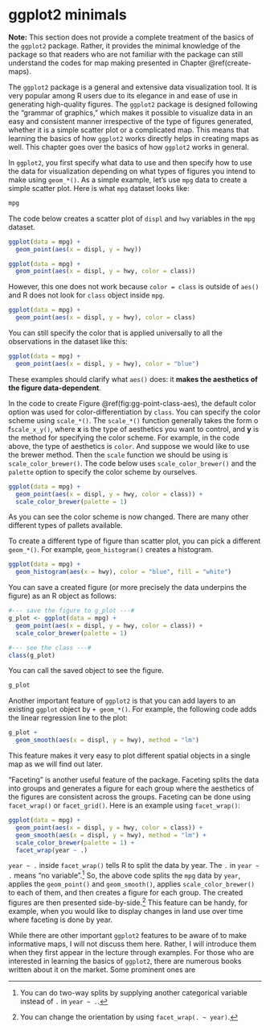 # ggplot2 minimals {#ggplot2-minimals}

**Note:** This section does not provide a complete treatment of the basics of the `ggplot2` package. Rather, it provides the minimal knowledge of the package so that readers who are not familiar with the package can still understand the codes for map making presented in Chapter \@ref(create-maps).

The `ggplot2` package is a general and extensive data visualization tool. It is very popular among R users due to its elegance in and ease of use in generating high-quality figures. The `ggplot2` package is designed following the "grammar of graphics," which makes it possible to visualize data in an easy and consistent manner irrespective of the type of figures generated, whether it is a simple scatter plot or a complicated map. This means that learning the basics of how `ggplot2` works directly helps in creating maps as well. This chapter goes over the basics of how `ggplot2` works in general. 

In `ggplot2`, you first specify what data to use and then specify how to use the data for visualization depending on what types of figures you intend to make using `geom_*()`. As a simple example, let's use `mpg` data to create a simple scatter plot. Here is what `mpg` dataset looks like:

```r
mpg 
```

The code below creates a scatter plot of `displ` and `hwy` variables in the `mpg` dataset.

```r
ggplot(data = mpg) + 
  geom_point(aes(x = displ, y = hwy))
```


```r
ggplot(data = mpg) + 
  geom_point(aes(x = displ, y = hwy, color = class))
```

However, this one does not work because `color = class` is outside of `aes()` and R does not look for `class` object inside `mpg`. 

```r
ggplot(data = mpg) + 
  geom_point(aes(x = displ, y = hwy), color = class)
```

You can still specify the color that is applied universally to all the observations in the dataset like this:

```r
ggplot(data = mpg) + 
  geom_point(aes(x = displ, y = hwy), color = "blue")
```

These examples should clarify what `aes()` does: it **makes the aesthetics of the figure data-dependent**. 

In the code to create Figure \@ref(fig:gg-point-class-aes), the default color option was used for color-differentiation by `class`. You can specify the color scheme using `scale_*()`. The `scale_*()` function generally takes the form o f`scale_x_y()`, where **x** is the type of aesthetics you want to control, and **y** is the method for specifying the color scheme. For example, in the code above, the type of aesthetics is `color`. And suppose we would like to use the brewer method. Then the `scale` function we should be using is `scale_color_brewer()`. The code below uses `scale_color_brewer()` and the `palette` option to specify the color scheme by ourselves.

```r
ggplot(data = mpg) + 
  geom_point(aes(x = displ, y = hwy, color = class)) +
  scale_color_brewer(palette = 1)
```

As you can see the color scheme is now changed. There are many other different types of pallets available. 

To create a different type of figure than scatter plot, you can pick a different `geom_*()`. For example, `geom_histogram()` creates a histogram.

```r
ggplot(data = mpg) + 
  geom_histogram(aes(x = hwy), color = "blue", fill = "white")
```

You can save a created figure (or more precisely the data underpins the figure) as an R object as follows:

```r
#--- save the figure to g_plot ---#
g_plot <- ggplot(data = mpg) + 
  geom_point(aes(x = displ, y = hwy, color = class)) +
  scale_color_brewer(palette = 1)

#--- see the class ---#
class(g_plot)
```

You can call the saved object to see the figure.

```r
g_plot
``` 

Another important feature of `ggplot2` is that you can add layers to an existing `ggplot` object by `+ geom_*()`. For example, the following code adds the linear regression line to the plot:

```r
g_plot + 
  geom_smooth(aes(x = displ, y = hwy), method = "lm")
```

This feature makes it very easy to plot different spatial objects in a single map as we will find out later.

"Faceting" is another useful feature of the package. Faceting splits the data into groups and generates a figure for each group where the aesthetics of the figures are consistent across the groups. Faceting can be done using `facet_wrap()` or `facet_grid()`. Here is an example using `facet_wrap()`:

```r
ggplot(data = mpg) + 
  geom_point(aes(x = displ, y = hwy, color = class)) + 
  geom_smooth(aes(x = displ, y = hwy), method = "lm") +
  scale_color_brewer(palette = 1) +
  facet_wrap(year ~ .) 
```

`year ~ .` inside `facet_wrap()` tells R to split the data by year. The `.` in `year ~ .` means "no variable".^[You can do two-way splits by supplying another categorical variable instead of `.` in `year ~ .`.] So, the above code splits the `mpg` data by `year`, applies the `geom_point()` and `geom_smooth()`, applies `scale_color_brewer()` to each of them, and then creates a figure for each group. The created figures are then presented side-by-side.^[You can change the orientation by using `facet_wrap(. ~ year)`.] This feature can be handy, for example, when you would like to display changes in land use over time where faceting is done by year. 

While there are other important `ggplot2` features to be aware of to make informative maps, I will not discuss them here. Rather, I will introduce them when they first appear in the lecture through examples. For those who are interested in learning the basics of `ggplot2`, there are numerous books written about it on the market. Some prominent ones are 
